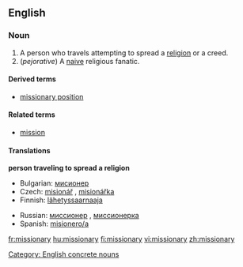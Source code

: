 ==English==

===Noun===
{{en-noun|missionar|ies}}

# A person who travels attempting to spread a [[religion]] or a creed.
# (''pejorative'') A [[naive]] religious fanatic.

====Derived terms====
*[[missionary position]]

====Related terms====
* [[mission]]

====Translations====
'''person traveling to spread a religion'''

{{top}}
*Bulgarian: [[мисионер]] {{m}}
*Czech: [[misionář]] {{m}}, [[misionářka]] {{f}}
*Finnish: [[lähetyssaarnaaja]]
{{mid}}
* Russian: [[миссионер]] {{m}}, [[миссионерка]] {{f}}
*Spanish: [[misionero/a]]
{{bottom}}

[[fr:missionary]]
[[hu:missionary]]
[[fi:missionary]]
[[vi:missionary]]
[[zh:missionary]]

[[Category: English concrete nouns]]